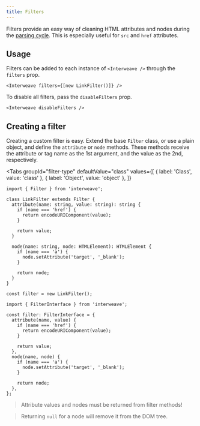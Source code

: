 ```yaml
---
title: Filters
---
```



Filters provide an easy way of cleaning HTML attributes and nodes during the
[parsing cycle](./parser.md). This is especially useful for `src` and `href` attributes.

## Usage

Filters can be added to each instance of `<Interweave />` through the `filters` prop.

```tsx
<Interweave filters={[new LinkFilter()]} />
```

To disable all filters, pass the `disableFilters` prop.

```tsx
<Interweave disableFilters />
```

## Creating a filter

Creating a custom filter is easy. Extend the base `Filter` class, or use a plain object, and define
the `attribute` or `node` methods. These methods receive the attribute or tag name as the 1st
argument, and the value as the 2nd, respectively.

<Tabs
  groupId="filter-type"
  defaultValue="class"
  values={[
    { label: 'Class', value: 'class' },
    { label: 'Object', value: 'object' },
  ]}
>
  <TabItem value="class">

```tsx
import { Filter } from 'interweave';

class LinkFilter extends Filter {
  attribute(name: string, value: string): string {
    if (name === 'href') {
      return encodeURIComponent(value);
    }

    return value;
  }

  node(name: string, node: HTMLElement): HTMLElement {
    if (name === 'a') {
      node.setAttribute('target', '_blank');
    }

    return node;
  }
}

const filter = new LinkFilter();
```

  </TabItem>
  <TabItem value="object">

```tsx
import { FilterInterface } from 'interweave';

const filter: FilterInterface = {
  attribute(name, value) {
    if (name === 'href') {
      return encodeURIComponent(value);
    }

    return value;
  },
  node(name, node) {
    if (name === 'a') {
      node.setAttribute('target', '_blank');
    }

    return node;
  },
};
```

  </TabItem>
</Tabs>

> Attribute values and nodes must be returned from filter methods!

> Returning `null` for a node will remove it from the DOM tree.
